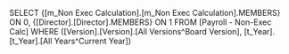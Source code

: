 SELECT {[m_Non Exec Calculation].[m_Non Exec Calculation].MEMBERS} ON 0, {[Director].[Director].MEMBERS} ON 1 FROM [Payroll - Non-Exec Calc] WHERE ([Version].[Version].[All Versions^Board Version], [t_Year].[t_Year].[All Years^Current Year])